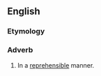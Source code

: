 ==English==

===Etymology===
{{suffix|en|reprehensible|ly}}

===Adverb===
{{en-adv}}

# In a [[reprehensible]] manner.